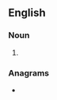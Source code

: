 {{also|pay-offs}}
==English==

===Noun===
{{head|en|noun form}}

# {{plural of|payoff|lang=en}}

===Anagrams===
* {{anagrams|en|a=affopsy|pays off}}